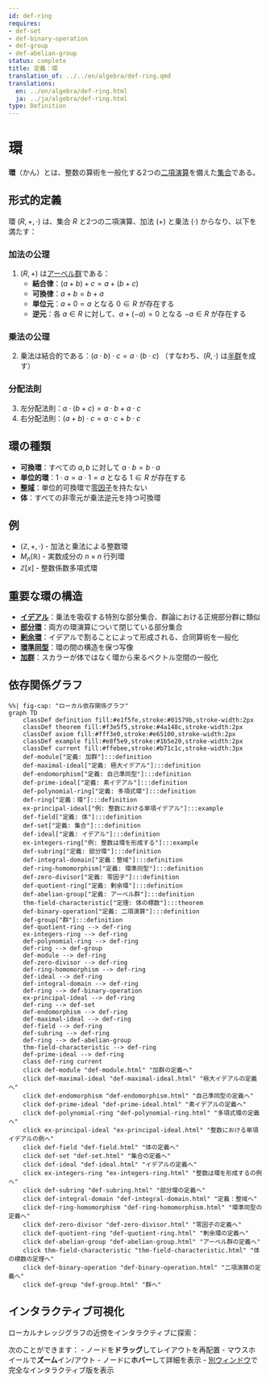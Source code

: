 ```yaml
---
id: def-ring
requires:
- def-set
- def-binary-operation
- def-group
- def-abelian-group
status: complete
title: 定義：環
translation_of: ../../en/algebra/def-ring.qmd
translations:
  en: ../en/algebra/def-ring.html
  ja: ../ja/algebra/def-ring.html
type: Definition
---
```


# 環 {#def-ring}

**環**（かん）とは、整数の算術を一般化する2つの[二項演算](def-binary-operation.qmd)を備えた[集合](../logic-set-theory/def-set.qmd)である。

## 形式的定義

環 $(R, +, \cdot)$ は、集合 $R$ と2つの二項演算、加法 $(+)$ と乗法 $(\cdot)$ からなり、以下を満たす：

### 加法の公理
1. $(R, +)$ は[アーベル群](def-abelian-group.qmd)である：
   - **結合律**：$(a + b) + c = a + (b + c)$
   - **可換律**：$a + b = b + a$
   - **単位元**：$a + 0 = a$ となる $0 \in R$ が存在する
   - **逆元**：各 $a \in R$ に対して、$a + (-a) = 0$ となる $-a \in R$ が存在する

### 乗法の公理
2. 乗法は結合的である：$(a \cdot b) \cdot c = a \cdot (b \cdot c)$
   （すなわち、$(R, \cdot)$ は[半群](def-semigroup.qmd)を成す）

### 分配法則
3. 左分配法則：$a \cdot (b + c) = a \cdot b + a \cdot c$
4. 右分配法則：$(a + b) \cdot c = a \cdot c + b \cdot c$

## 環の種類

- **可換環**：すべての $a, b$ に対して $a \cdot b = b \cdot a$
- **単位的環**：$1 \cdot a = a \cdot 1 = a$ となる $1 \in R$ が存在する
- **[整域](def-integral-domain.qmd)**：単位的可換環で[零因子](def-zero-divisor.qmd)を持たない
- **体**：すべての非零元が乗法逆元を持つ可換環

## 例

- $(\mathbb{Z}, +, \cdot)$ - 加法と乗法による整数環
- $M_n(\mathbb{R})$ - 実数成分の $n \times n$ 行列環
- $\mathbb{Z}[x]$ - 整数係数多項式環

## 重要な環の構造

- **[イデアル](def-ideal.qmd)**：乗法を吸収する特別な部分集合、群論における正規部分群に類似
- **[部分環](def-subring.qmd)**：両方の環演算について閉じている部分集合
- **[剰余環](def-quotient-ring.qmd)**：イデアルで割ることによって形成される、合同算術を一般化
- **[環準同型](def-ring-homomorphism.qmd)**：環の間の構造を保つ写像
- **[加群](def-module.qmd)**：スカラーが体ではなく環から来るベクトル空間の一般化

## 依存関係グラフ

```mermaid
%%| fig-cap: "ローカル依存関係グラフ"
graph TD
    classDef definition fill:#e1f5fe,stroke:#01579b,stroke-width:2px
    classDef theorem fill:#f3e5f5,stroke:#4a148c,stroke-width:2px
    classDef axiom fill:#fff3e0,stroke:#e65100,stroke-width:2px
    classDef example fill:#e8f5e9,stroke:#1b5e20,stroke-width:2px
    classDef current fill:#ffebee,stroke:#b71c1c,stroke-width:3px
    def-module["定義: 加群"]:::definition
    def-maximal-ideal["定義: 極大イデアル"]:::definition
    def-endomorphism["定義: 自己準同型"]:::definition
    def-prime-ideal["定義: 素イデアル"]:::definition
    def-polynomial-ring["定義: 多項式環"]:::definition
    def-ring["定義：環"]:::definition
    ex-principal-ideal["例: 整数における単項イデアル"]:::example
    def-field["定義: 体"]:::definition
    def-set["定義: 集合"]:::definition
    def-ideal["定義: イデアル"]:::definition
    ex-integers-ring["例: 整数は環を形成する"]:::example
    def-subring["定義: 部分環"]:::definition
    def-integral-domain["定義：整域"]:::definition
    def-ring-homomorphism["定義: 環準同型"]:::definition
    def-zero-divisor["定義: 零因子"]:::definition
    def-quotient-ring["定義: 剰余環"]:::definition
    def-abelian-group["定義: アーベル群"]:::definition
    thm-field-characteristic["定理: 体の標数"]:::theorem
    def-binary-operation["定義: 二項演算"]:::definition
    def-group["群"]:::definition
    def-quotient-ring --> def-ring
    ex-integers-ring --> def-ring
    def-polynomial-ring --> def-ring
    def-ring --> def-group
    def-module --> def-ring
    def-zero-divisor --> def-ring
    def-ring-homomorphism --> def-ring
    def-ideal --> def-ring
    def-integral-domain --> def-ring
    def-ring --> def-binary-operation
    ex-principal-ideal --> def-ring
    def-ring --> def-set
    def-endomorphism --> def-ring
    def-maximal-ideal --> def-ring
    def-field --> def-ring
    def-subring --> def-ring
    def-ring --> def-abelian-group
    thm-field-characteristic --> def-ring
    def-prime-ideal --> def-ring
    class def-ring current
    click def-module "def-module.html" "加群の定義へ"
    click def-maximal-ideal "def-maximal-ideal.html" "極大イデアルの定義へ"
    click def-endomorphism "def-endomorphism.html" "自己準同型の定義へ"
    click def-prime-ideal "def-prime-ideal.html" "素イデアルの定義へ"
    click def-polynomial-ring "def-polynomial-ring.html" "多項式環の定義へ"
    click ex-principal-ideal "ex-principal-ideal.html" "整数における単項イデアルの例へ"
    click def-field "def-field.html" "体の定義へ"
    click def-set "def-set.html" "集合の定義へ"
    click def-ideal "def-ideal.html" "イデアルの定義へ"
    click ex-integers-ring "ex-integers-ring.html" "整数は環を形成するの例へ"
    click def-subring "def-subring.html" "部分環の定義へ"
    click def-integral-domain "def-integral-domain.html" "定義：整域へ"
    click def-ring-homomorphism "def-ring-homomorphism.html" "環準同型の定義へ"
    click def-zero-divisor "def-zero-divisor.html" "零因子の定義へ"
    click def-quotient-ring "def-quotient-ring.html" "剰余環の定義へ"
    click def-abelian-group "def-abelian-group.html" "アーベル群の定義へ"
    click thm-field-characteristic "thm-field-characteristic.html" "体の標数の定理へ"
    click def-binary-operation "def-binary-operation.html" "二項演算の定義へ"
    click def-group "def-group.html" "群へ"
```

## インタラクティブ可視化

ローカルナレッジグラフの近傍をインタラクティブに探索：

::: {.graph-viz data-id="def-ring" data-width="700" data-height="500"}
:::

次のことができます：
- ノードを**ドラッグ**してレイアウトを再配置
- マウスホイールで**ズーム**イン/アウト
- ノードに**ホバー**して詳細を表示
- [別ウィンドウ](../../output/interactive/ja/def-ring.html){target="_blank"}で完全なインタラクティブ版を表示
